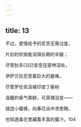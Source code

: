 ```yaml
---
---
---
```

title: 13
---




不过，爱情给予的奖赏无需过度，

片刻的欢愉能消弭长期的辛酸；

尽管狄多[3]已安息在密林深处，

伊萨贝拉忍受着巨大的磨难，

尽管罗伦佐没被印度丁香树

温暖的香气熏醉，可真理没变——

就连小蜜蜂，向春花丛中求恩赐，

也知道毒花里藏着丰富的蜜汁。104